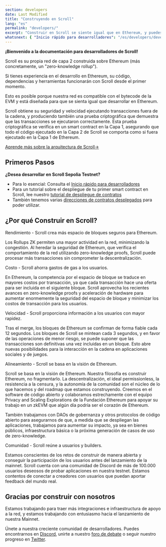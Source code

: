 ```yaml
---
section: developers
date: Last Modified
title: "Construyendo en Scroll"
lang: "es"
permalink: "developers/"
excerpt: "Construir en Scroll se siente igual que en Ethereum, y puedes llevar contigo tus herramientas y contratos favoritos."
whatsnext: { "Inicio rápido para desarrolladores": "/es/developers/developer-quickstart" }
---
```



**¡Bienvenido a la documentación para desarrolladores de Scroll!**

Scroll es su propia red de capa 2 construida sobre Ethereum (más concretamente, un "zero-knowledge rollup").

Si tienes experiencia en el desarrollo en Ethereum, su código, dependencias y herramientas funcionarán con Scroll desde el primer momento. 

Esto es posible porque nuestra red es compatible con el bytecode de la EVM y está diseñada para que se sienta igual que desarrollar en Ethereum.

<Aside type="tip" title="¿Eres nuevo con los zero knowledge rollups?">
Scroll obtiene su seguridad y velocidad ejecutando transacciones fuera de la cadena, y produciendo también una prueba criptográfica que demuestra que las transacciones 
se ejecutaron correctamente. Esta prueba criptográfica se verifica en un smart contract en la Capa 1, asegurando que todo el código ejecutado en la Capa 2 de Scroll se 
comporta como si fuera ejecutado en la Capa 1 de Ethereum.

[Aprende más sobre la arquitectura de Scroll→](/es/technology)

</Aside>

## Primeros Pasos

**¿Desea desarrollar en Scroll Sepolia Testnet?**

- Para lo esencial: Consulta el [Inicio rápido para desarrolladores](/es/developers/developer-quickstart)
- Para un tutorial sobre el despliegue de tu primer smart contract en Scroll, lee nuestro 
[tutorial de despliegue de contratos](/es/developers/guides/contract-deployment-tutorial)
- También tenemos varias [direcciones de contratos desplegados](/es/developers/scroll-contracts) para poder utilizar.

## ¿Por qué Construir en Scroll?

<ToggleElement anchor="throughput">
  <div slot="title">Rendimiento - Scroll crea más espacio de bloques seguros para Ethereum.</div>
  <p>
    Los Rollups ZK permiten una mayor actividad en la red, minimizando la congestión. Al heredar la seguridad de Ethereum,
    que verifica el comportamiento de la red utilizando zero-knowledge proofs, Scroll puede procesar más transacciones sin comprometer la descentralización.
  </p>
</ToggleElement>

<ToggleElement anchor="cost">
  <div slot="title">Costo - Scroll ahorra gastos de gas a los usuarios.</div>
  <p>
    En Ethereum, la competencia por el espacio de bloque se traduce en mayores costos por transacción, ya que cada
    transacción hace una oferta para ser incluida en el siguiente bloque. Scroll aprovecha los recientes avances en
    zero-knowledge proofs y aceleración de hardware para aumentar enormemente la seguridad del espacio de bloque y minimizar
    los costos de transacción para los usuarios. 
  </p>
</ToggleElement>
<ToggleElement anchor="speed">
  <div slot="title">Velocidad - Scroll proporciona información a los usuarios con mayor rapidez.</div>
  <p>
    Tras el merge, los bloques de Ethereum se confirman de forma fiable cada 12 segundos. Los bloques de Scroll se mintean cada 3 segundos, y
    en favor de las operaciones de menor riesgo, se puede suponer que las transacciones son definitivas una vez incluidas en un bloque. 
    Esto abre nuevas posibilidades para la interacción en la cadena en aplicaciones sociales y de juegos.
  </p>
</ToggleElement>
<ToggleElement anchor="alignment">
  <div slot="title">Alineamiento - Scroll se basa en la visión de Ethereum.</div>
  <p>
    Scroll se basa en la visión de Ethereum. Nuestra filosofía es construir Ethereum, no fragmentarlo. La descentralización,
    el ideal permissionless, la resistencia a la censura, y la autonomía de la comunidad son el núcleo de lo que hacemos y 
    del roadmap que estamos construyendo. Creemos en el software de código abierto y colaboramos estrechamente con el 
    equipo Privacy and Scaling Explorations de la Fundación Ethereum para apoyar su trabajo en un zkEVM que algún día podría ser el corazón de Ethereum.
  </p>
  <p>
    También trabajamos con DAOs de gobernanza y otros protocolos de código abierto para asegurarnos de que, a medida que se despliegan las aplicaciones,
    trabajamos para aumentar su impacto, ya sea en bienes públicos, infraestructura básica o la próxima generación de casos de uso de zero-knowledge.
  </p>
</ToggleElement>
<ToggleElement anchor="community">
  <div slot="title">Comunidad - Scroll reúne a usuarios y builders.</div>
  <p>
    Estamos conscientes de los retos de construir de manera abierta y conseguir la participación de los usuarios antes del lanzamiento de la mainnet. 
    Scroll cuenta con una comunidad de Discord de más de 100.000 usuarios deseosos de probar aplicaciones en nuestra testnet.
    Estamos contentos de conectar a creadores con usuarios que puedan aportar feedback del mundo real.
  </p>
</ToggleElement>

## Gracias por construir con nosotros

Estamos trabajando para traer más integraciones e infraestructura de apoyo a la red, y estamos trabajando con entusiasmo hacia el lanzamiento de nuestra Mainnet.

Únete a nuestra creciente comunidad de desarrolladores. Puedes encontrarnos en [Discord](https://discord.gg/scroll), 
unirte a nuestro [foro de debate](https://community.scroll.io/) o seguir nuestro progreso en [Twitter](https://twitter.com/Scroll_ZKP).
